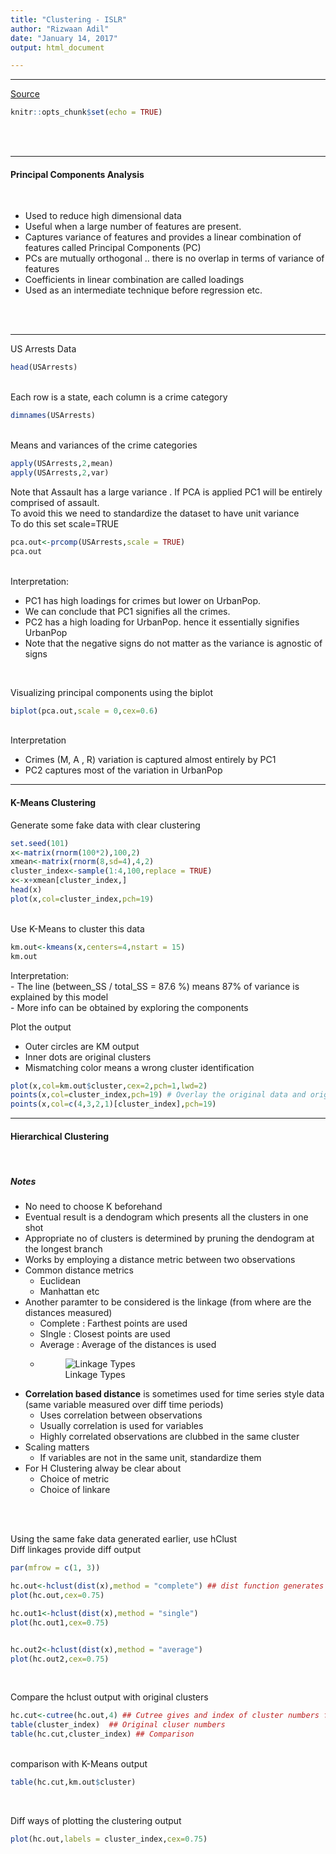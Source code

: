 ```yaml
---
title: "Clustering - ISLR"
author: "Rizwaan Adil"
date: "January 14, 2017"
output: html_document

---
```


***

[Source](https://lagunita.stanford.edu/courses/HumanitiesSciences/StatLearning/Winter2016/courseware/b6e69c3c9239444085f6a8a186cab4cc/7c87061bd65545dd82377ae89cfa4a5a/)

```r
knitr::opts_chunk$set(echo = TRUE)
```

<br>
<br>

***

#### Principal Components Analysis

<br>

- Used to reduce high dimensional data  
- Useful when a large number of features are present.  
- Captures variance of features and provides a linear combination of features called Principal Components (PC)  
- PCs are mutually orthogonal .. there is no overlap in terms of variance of features  
- Coefficients in linear combination are called loadings  
- Used as an intermediate technique before regression etc.  

<br>
<br>

***



US Arrests Data
```r
head(USArrests)


```

<br>
Each row is a state, each column is a crime category  

```r

dimnames(USArrests) 

```

<br>
Means and variances of the crime categories


```r
apply(USArrests,2,mean)
apply(USArrests,2,var)

```


Note that Assault has a large variance . If PCA is applied PC1 will be entirely comprised of assault.  
To avoid this we need to standardize the dataset to have unit variance  
To do this set scale=TRUE

```r

pca.out<-prcomp(USArrests,scale = TRUE)
pca.out 

```
<br>
Interpretation:

- PC1 has high loadings for crimes but lower on UrbanPop. 
- We can conclude that PC1 signifies all the crimes.
- PC2 has a high loading for UrbanPop. hence it essentially signifies UrbanPop
- Note that the negative signs do not matter as the variance is agnostic of signs


<br>

Visualizing principal components using the biplot

```r

biplot(pca.out,scale = 0,cex=0.6)

```



<br>
Interpretation
<br>

- Crimes (M, A , R) variation is captured almost entirely by PC1 
- PC2 captures most of the variation in UrbanPop









***

#### K-Means  Clustering

Generate some fake data with clear clustering

```r

set.seed(101)
x<-matrix(rnorm(100*2),100,2)
xmean<-matrix(rnorm(8,sd=4),4,2)
cluster_index<-sample(1:4,100,replace = TRUE)
x<-x+xmean[cluster_index,]
head(x)
plot(x,col=cluster_index,pch=19)
```


<br>
Use K-Means to cluster this data  

```r

km.out<-kmeans(x,centers=4,nstart = 15)
km.out

```

Interpretation:  
- The line (between_SS / total_SS =  87.6 %) means 87% of variance is explained by this model   
- More info can be obtained by exploring the components  


Plot the output  

- Outer circles are KM output
- Inner dots are original clusters
- Mismatching color means a wrong cluster identification

```r
plot(x,col=km.out$cluster,cex=2,pch=1,lwd=2)
points(x,col=cluster_index,pch=19) # Overlay the original data and original clusters for comparison
points(x,col=c(4,3,2,1)[cluster_index],pch=19)

```

***

#### Hierarchical Clustering

<br>

##### Notes

- No need to choose K beforehand  
- Eventual result is a dendogram which presents all the clusters in one shot  
- Appropriate no of clusters is determined by pruning the dendogram at the longest branch  
- Works by employing a distance metric between two observations  
- Common distance metrics  
    - Euclidean  
    - Manhattan etc  
- Another paramter to be considered is the linkage (from where are the distances measured)    
    - Complete : Farthest points are used  
    - SIngle : Closest points are used   
    - Average : Average of the distances is used
    - ![Linkage Types](http://compbio.pbworks.com/f/linkages.JPG)

- __Correlation based distance__ is sometimes used for time series style data (same variable measured over diff time periods)  
    - Uses correlation between observations  
    - Usually correlation is used for variables  
    - Highly correlated observations are clubbed in the same cluster  
- Scaling matters
    - If variables are not in the same unit, standardize them
- For H Clustering alway be clear about
    - Choice of metric
    - Choice of linkare


<br>
<br>

Using the same fake data generated earlier, use hClust  
Diff linkages provide diff output

```r

par(mfrow = c(1, 3))

hc.out<-hclust(dist(x),method = "complete") ## dist function generates the euclidean distances by default. Can be modified
plot(hc.out,cex=0.75)

hc.out1<-hclust(dist(x),method = "single")
plot(hc.out1,cex=0.75)


hc.out2<-hclust(dist(x),method = "average")
plot(hc.out2,cex=0.75)

```




<br>


Compare the hclust output with original clusters  

```r
hc.cut<-cutree(hc.out,4) ## Cutree gives and index of cluster numbers for each row. 
table(cluster_index)  ## Original cluser numbers
table(hc.cut,cluster_index) ## Comparison

```

<br>
comparison with K-Means output  

```r

table(hc.cut,km.out$cluster)

```

<br>

Diff ways of plotting the clustering output

```r
plot(hc.out,labels = cluster_index,cex=0.75)
```

